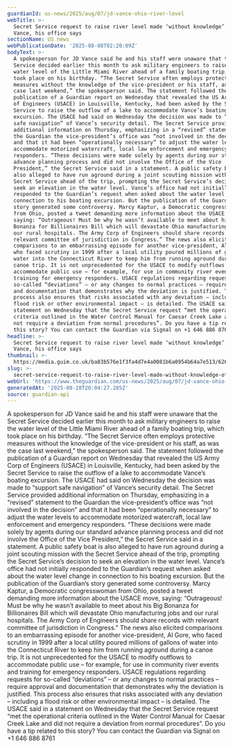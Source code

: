 ```yaml
---
guardianId: us-news/2025/aug/07/jd-vance-ohio-river-level
webTitle: >-
  Secret Service request to raise river level made ‘without knowledge’ of JD
  Vance, his office says
sectionName: US news
webPublicationDate: '2025-08-08T02:20:09Z'
bodyText: >-
  A spokesperson for JD Vance said he and his staff were unaware that the Secret
  Service decided earlier this month to ask military engineers to raise the
  water level of the Little Miami River ahead of a family boating trip, which
  took place on his birthday. “The Secret Service often employs protective
  measures without the knowledge of the vice-president or his staff, as was the
  case last weekend,” the spokesperson said. The statement followed the
  publication of a Guardian report on Wednesday that revealed the US Army Corp
  of Engineers (USACE) in Louisville, Kentucky, had been asked by the Secret
  Service to raise the outflow of a lake to accommodate Vance’s boating
  excursion. The USACE had said on Wednesday the decision was made to “support
  safe navigation” of Vance’s security detail. The Secret Service provided
  additional information on Thursday, emphasizing in a “revised” statement to
  the Guardian the vice-president’s office was “not involved in the decision”
  and that it had been “operationally necessary” to adjust the water levels to
  accommodate motorized watercraft, local law enforcement and emergency
  responders. “These decisions were made solely by agents during our standard
  advance planning process and did not involve the Office of the Vice
  President,” the Secret Service said in a statement. A public safety boat is
  also alleged to have run aground during a joint scouting mission with the
  Secret Service ahead of the trip, prompting the Secret Service’s decision to
  seek an elevation in the water level. Vance’s office had not initially
  responded to the Guardian’s request when asked about the water level change in
  connection to his boating excursion. But the publication of the Guardian’s
  story generated some controversy. Marcy Kaptur, a Democratic congresswoman
  from Ohio, posted a tweet demanding more information about the USACE move,
  saying: “Outrageous! Must be why he wasn’t available to meet about his Big
  Bonanza for Billionaires Bill which will devastate Ohio manufacturing jobs and
  our rural hospitals. The Army Corp of Engineers should share records with
  relevant committee of jurisdiction in Congress.” The news also elicited
  comparisons to an embarrassing episode for another vice-president, Al Gore,
  who faced scrutiny in 1999 after a local utility poured millions of gallons of
  water into the Connecticut River to keep him from running aground during a
  canoe trip. It is not unprecedented for the USACE to modify outflows to
  accommodate public use – for example, for use in community river events and
  training for emergency responders. USACE regulations regarding requests for
  so-called “deviations” – or any changes to normal practices – require approval
  and documentation that demonstrates why the deviation is justified. This
  process also ensures that risks associated with any deviation – including a
  flood risk or other environmental impact – is detailed. The USACE said in a
  statement on Wednesday that the Secret Service request “met the operational
  criteria outlined in the Water Control Manual for Caesar Creek Lake and did
  not require a deviation from normal procedures”. Do you have a tip related to
  this story? You can contact the Guardian via Signal on +1 646 886 8761
headline: >-
  Secret Service request to raise river level made ‘without knowledge’ of JD
  Vance, his office says
thumbnail: >-
  https://media.guim.co.uk/ba83b576e1f3fa4d7e4a0081b6a0954b64a7e513/626_0_3333_2667/500.jpg
slug: >-
  secret-service-request-to-raise-river-level-made-without-knowledge-of-jd-vance-his-office-says
webUrl: 'https://www.theguardian.com/us-news/2025/aug/07/jd-vance-ohio-river-level'
generatedAt: '2025-08-28T20:04:27.285Z'
source: guardian-api
---
```

A spokesperson for JD Vance said he and his staff were unaware that the Secret Service decided earlier this month to ask military engineers to raise the water level of the Little Miami River ahead of a family boating trip, which took place on his birthday. “The Secret Service often employs protective measures without the knowledge of the vice-president or his staff, as was the case last weekend,” the spokesperson said. The statement followed the publication of a Guardian report on Wednesday that revealed the US Army Corp of Engineers (USACE) in Louisville, Kentucky, had been asked by the Secret Service to raise the outflow of a lake to accommodate Vance’s boating excursion. The USACE had said on Wednesday the decision was made to “support safe navigation” of Vance’s security detail. The Secret Service provided additional information on Thursday, emphasizing in a “revised” statement to the Guardian the vice-president’s office was “not involved in the decision” and that it had been “operationally necessary” to adjust the water levels to accommodate motorized watercraft, local law enforcement and emergency responders. “These decisions were made solely by agents during our standard advance planning process and did not involve the Office of the Vice President,” the Secret Service said in a statement. A public safety boat is also alleged to have run aground during a joint scouting mission with the Secret Service ahead of the trip, prompting the Secret Service’s decision to seek an elevation in the water level. Vance’s office had not initially responded to the Guardian’s request when asked about the water level change in connection to his boating excursion. But the publication of the Guardian’s story generated some controversy. Marcy Kaptur, a Democratic congresswoman from Ohio, posted a tweet demanding more information about the USACE move, saying: “Outrageous! Must be why he wasn’t available to meet about his Big Bonanza for Billionaires Bill which will devastate Ohio manufacturing jobs and our rural hospitals. The Army Corp of Engineers should share records with relevant committee of jurisdiction in Congress.” The news also elicited comparisons to an embarrassing episode for another vice-president, Al Gore, who faced scrutiny in 1999 after a local utility poured millions of gallons of water into the Connecticut River to keep him from running aground during a canoe trip. It is not unprecedented for the USACE to modify outflows to accommodate public use – for example, for use in community river events and training for emergency responders. USACE regulations regarding requests for so-called “deviations” – or any changes to normal practices – require approval and documentation that demonstrates why the deviation is justified. This process also ensures that risks associated with any deviation – including a flood risk or other environmental impact – is detailed. The USACE said in a statement on Wednesday that the Secret Service request “met the operational criteria outlined in the Water Control Manual for Caesar Creek Lake and did not require a deviation from normal procedures”. Do you have a tip related to this story? You can contact the Guardian via Signal on +1 646 886 8761
